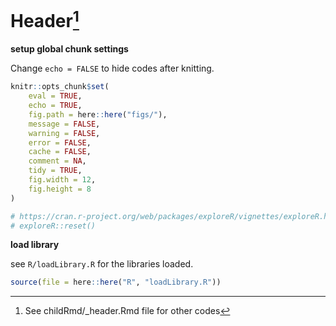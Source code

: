 # Header^[See childRmd/_header.Rmd file for other codes]

<style>
    body .main-container {
        max-width: 90%;
    }
</style>


**setup global chunk settings**

Change `echo = FALSE` to hide codes after knitting.

```r
knitr::opts_chunk$set(
    eval = TRUE,
    echo = TRUE,
    fig.path = here::here("figs/"),
    message = FALSE,
    warning = FALSE,
    error = FALSE,
    cache = FALSE,
    comment = NA,
    tidy = TRUE,
    fig.width = 12,
    fig.height = 8
)
```



```r
# https://cran.r-project.org/web/packages/exploreR/vignettes/exploreR.html
# exploreR::reset()
```


**load library**

see `R/loadLibrary.R` for the libraries loaded.

```r
source(file = here::here("R", "loadLibrary.R"))
```


